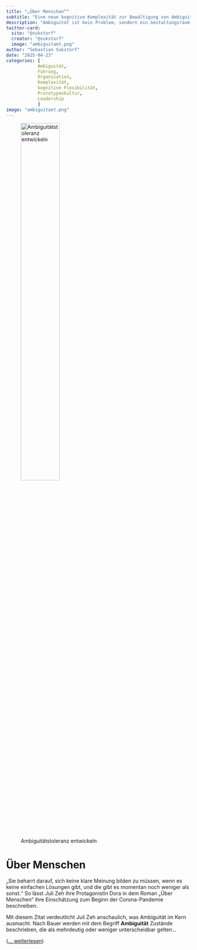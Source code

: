```yaml
---
title: "„Über Menschen“"
subtitle: "Eine neue kognitive Komplexität zur Bewältigung von Ambiguität in Organisationen"
description: "Ambiguität ist kein Problem, sondern ein Gestaltungsraum."
twitter-card:
  site: "@sukstorf"
  creator: "@sukstorf"
  image: "ambiguitaet.png"
author: "Sebastian Sukstorf"
date: "2025-04-23"
categories: [
            Ambiguität, 
            Führung, 
            Organisation, 
            Komplexität, 
            kognitive Flexibilität, 
            Prototypenkultur, 
            Leadership
            ]
image: "ambiguitaet.png"
---
```


![Ambiguitätstoleranz entwickeln](ambiguitaet.png){fig-alt="Ambiguitätstoleranz entwickeln" fig-align="center" width=50%}

# Über Menschen

„Sie beharrt darauf, sich keine klare Meinung bilden zu müssen, wenn es keine einfachen Lösungen gibt, und die gibt es momentan noch weniger als sonst.“  So lässt Juli Zeh ihre Protagonistin Dora in dem Roman „Über Menschen“ ihre Einschätzung zum Beginn der Corona-Pandemie beschreiben.

Mit diesem Zitat verdeutlicht Juli Zeh anschaulich, was Ambiguität im Kern ausmacht. Nach Bauer werden mit dem Begriff **Ambiguität** Zustände beschrieben, die als mehrdeutig oder weniger unterscheidbar gelten...

([... weiterlesen](https://ambiguitaet.sukstorf.de))